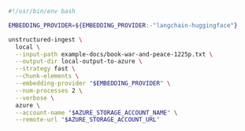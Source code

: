 ```bash CLI
#!/usr/bin/env bash

EMBEDDING_PROVIDER=${EMBEDDING_PROVIDER:-"langchain-huggingface"}

unstructured-ingest \
  local \
  --input-path example-docs/book-war-and-peace-1225p.txt \
  --output-dir local-output-to-azure \
  --strategy fast \
  --chunk-elements \
  --embedding-provider "$EMBEDDING_PROVIDER" \
  --num-processes 2 \
  --verbose \
  azure \
  --account-name "$AZURE_STORAGE_ACCOUNT_NAME" \
  --remote-url "$AZURE_STORAGE_ACCOUNT_URL"
```
